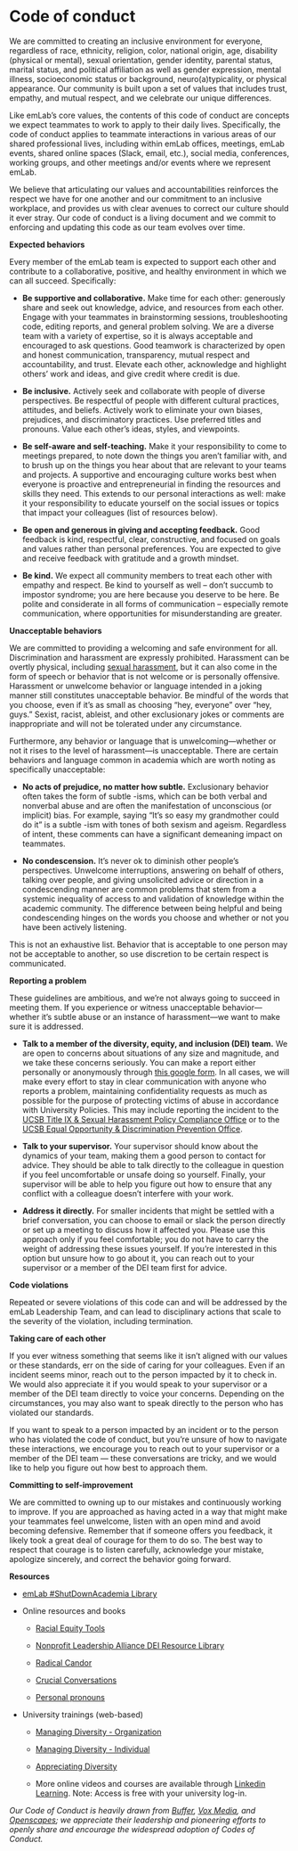 # Code of conduct

We are committed to creating an inclusive environment for everyone, regardless of race, ethnicity, religion, color, national origin, age, disability (physical or mental), sexual orientation, gender identity, parental status, marital status, and political affiliation as well as gender expression, mental illness, socioeconomic status or background, neuro(a)typicality, or physical appearance. Our community is built upon a set of values that includes trust, empathy, and mutual respect, and we celebrate our unique differences.

Like emLab’s core values, the contents of this code of conduct are concepts we expect teammates to work to apply to their daily lives. Specifically, the code of conduct applies to teammate interactions in various areas of our shared professional lives, including within emLab offices, meetings, emLab events, shared online spaces (Slack, email, etc.), social media, conferences, working groups, and other meetings and/or events where we represent emLab.

We believe that articulating our values and accountabilities reinforces the respect we have for one another and our commitment to an inclusive workplace, and provides us with clear avenues to correct our culture should it ever stray. Our code of conduct is a living document and we commit to enforcing and updating this code as our team evolves over time. 

**Expected behaviors**

Every member of the emLab team is expected to support each other and contribute to a collaborative, positive, and healthy environment in which we can all succeed. Specifically:

- **Be supportive and collaborative.** Make time for each other: generously share and seek out knowledge, advice, and resources from each other. Engage with your teammates in brainstorming sessions, troubleshooting code, editing reports, and general problem solving. We are a diverse team with a variety of expertise, so it is always acceptable and encouraged to ask questions. Good teamwork is characterized by open and honest communication, transparency, mutual respect and accountability, and trust. Elevate each other, acknowledge and highlight others’ work and ideas, and give credit where credit is due.

- **Be inclusive.** Actively seek and collaborate with people of diverse perspectives. Be respectful of people with different cultural practices, attitudes, and beliefs. Actively work to eliminate your own biases, prejudices, and discriminatory practices. Use preferred titles and pronouns. Value each other’s ideas, styles, and viewpoints. 

- **Be self-aware and self-teaching.** Make it your responsibility to come to meetings prepared, to note down the things you aren’t familiar with, and to brush up on the things you hear about that are relevant to your teams and projects. A supportive and encouraging culture works best when everyone is proactive and entrepreneurial in finding the resources and skills they need. This extends to our personal interactions as well: make it your responsibility to educate yourself on the social issues or topics that impact your colleagues (list of resources below). 	

- **Be open and generous in giving and accepting feedback.** Good feedback is kind, respectful, clear, constructive, and focused on goals and values rather than personal preferences. You are expected to give and receive feedback with gratitude and a growth mindset. 

- **Be kind.** We expect all community members to treat each other with empathy and respect. Be kind to yourself as well – don’t succumb to impostor syndrome; you are here because you deserve to be here. Be polite and considerate in all forms of communication – especially remote communication, where opportunities for misunderstanding are greater.

**Unacceptable behaviors**

We are committed to providing a welcoming and safe environment for all. Discrimination and harassment are expressly prohibited. Harassment can be overtly physical, including [sexual harassment](https://titleix.ucsb.edu/about/sexual-harassment-sexual-violence), but it can also come in the form of speech or behavior that is not welcome or is personally offensive. Harassment or unwelcome behavior or language intended in a joking manner still constitutes unacceptable behavior. Be mindful of the words that you choose, even if it’s as small as choosing “hey, everyone” over “hey, guys.” Sexist, racist, ableist, and other exclusionary jokes or comments are inappropriate and will not be tolerated under any circumstance. 

Furthermore, any behavior or language that is unwelcoming—whether or not it rises to the level of harassment—is unacceptable. There are certain behaviors and language common in academia which are worth noting as specifically unacceptable:

- **No acts of prejudice, no matter how subtle.** Exclusionary behavior often takes the form of subtle -isms, which can be both verbal and nonverbal abuse and are often the manifestation of unconscious (or implicit) bias. For example, saying “It’s so easy my grandmother could do it” is a subtle -ism with tones of both sexism and ageism. Regardless of intent, these comments can have a significant demeaning impact on teammates.

- **No condescension.** It’s never ok to diminish other people’s perspectives. Unwelcome interruptions, answering on behalf of others, talking over people, and giving unsolicited advice or direction in a condescending manner are common problems that stem from a systemic inequality of access to and validation of knowledge within the academic community. The difference between being helpful and being condescending hinges on the words you choose and whether or not you have been actively listening.

This is not an exhaustive list. Behavior that is acceptable to one person may not be acceptable to another, so use discretion to be certain respect is communicated. 

**Reporting a problem**

These guidelines are ambitious, and we’re not always going to succeed in meeting them. If you experience or witness unacceptable behavior—whether it’s subtle abuse or an instance of harassment—we want to make sure it is addressed. 

- **Talk to a member of the diversity, equity, and inclusion (DEI) team.** We are open to concerns about situations of any size and magnitude, and we take these concerns seriously. You can make a report either personally or anonymously through [this google form](https://docs.google.com/forms/d/e/1FAIpQLSevcBTkEq6mM6-pPZnqpE4nXPJ_GA40R1GmNH1KRo5SrADquw/viewform?usp=sf_link). In all cases, we will make every effort to stay in clear communication with anyone who reports a problem, maintaining confidentiality requests as much as possible for the purpose of protecting victims of abuse in accordance with University Policies. This may include reporting the incident to the [UCSB Title IX & Sexual Harassment Policy Compliance Office](https://titleix.ucsb.edu/) or to the [UCSB Equal Opportunity & Discrimination Prevention Office](https://oeosh.ucsb.edu/eodp/).

- **Talk to your supervisor.** Your supervisor should know about the dynamics of your team, making them a good person to contact for advice. They should be able to talk directly to the colleague in question if you feel uncomfortable or unsafe doing so yourself. Finally, your supervisor will be able to help you figure out how to ensure that any conflict with a colleague doesn’t interfere with your work.

- **Address it directly.** For smaller incidents that might be settled with a brief conversation, you can choose to email or slack the person directly or set up a meeting to discuss how it affected you. Please use this approach only if you feel comfortable; you do not have to carry the weight of addressing these issues yourself. If you’re interested in this option but unsure how to go about it, you can reach out to your supervisor or a member of the DEI team first for advice.

**Code violations**

Repeated or severe violations of this code can and will be addressed by the emLab Leadership Team, and can lead to disciplinary actions that scale to the severity of the violation, including termination.

**Taking care of each other**

If you ever witness something that seems like it isn’t aligned with our values or these standards, err on the side of caring for your colleagues. Even if an incident seems minor, reach out to the person impacted by it to check in. We would also appreciate it if you would speak to your supervisor or a member of the DEI team directly to voice your concerns. Depending on the circumstances, you may also want to speak directly to the person who has violated our standards.

If you want to speak to a person impacted by an incident or to the person who has violated the code of conduct, but you’re unsure of how to navigate these interactions, we encourage you to reach out to your supervisor or a member of the DEI team — these conversations are tricky, and we would like to help you figure out how best to approach them.

**Committing to self-improvement**

We are committed to owning up to our mistakes and continuously working to improve. If you are approached as having acted in a way that might make your teammates feel unwelcome, listen with an open mind and avoid becoming defensive. Remember that if someone offers you feedback, it likely took a great deal of courage for them to do so. The best way to respect that courage is to listen carefully, acknowledge your mistake, apologize sincerely, and correct the behavior going forward.

**Resources**

- [emLab #ShutDownAcademia Library](https://docs.google.com/spreadsheets/d/1TUNh3xLyZBpnJwXLhvty2K6L6wvQxoCmJMOy1ChTMRY/edit#gid=0)

- Online resources and books

  - [Racial Equity Tools](https://www.racialequitytools.org/home)
  
  - [Nonprofit Leadership Alliance DEI Resource Library](https://www.nonprofitleadershipalliance.org/dei-resource-library)
  
  - [Radical Candor](https://www.radicalcandor.com/6-tips-helpful-feedback/)
  
  - [Crucial Conversations](https://athlosacademies.org/top-10-takeaways-from-crucial-conversations/)
  
  - [Personal pronouns](https://www.mypronouns.org/what-and-why)
  
- University trainings (web-based)

  - [Managing Diversity - Organization](https://www.learningcenter.ucsb.edu/training-courses/managing-diversity-organization)

  - [Managing Diversity - Individual](https://www.learningcenter.ucsb.edu/training-courses/managing-diversity-individual)
  
  - [Appreciating Diversity](https://www.learningcenter.ucsb.edu/training-courses/appreciating-diversity)

  - More online videos and courses are available through [Linkedin Learning](https://www.linkedin.com/learning/me?u=57119945). Note: Access is free with your university log-in. 

*Our Code of Conduct is heavily drawn from [Buffer](https://open.buffer.com/code-of-conduct/), [Vox Media](https://code-of-conduct.voxmedia.com/?_ga=1.62865454.308680892.1455143920), and [Openscapes](https://www.openscapes.org/code-of-conduct/); we appreciate their leadership and pioneering efforts to openly share and encourage the widespread adoption of Codes of Conduct.*


